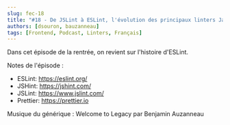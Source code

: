 ```yaml
---
slug: fec-18
title: "#18 - De JSLint à ESLint, l'évolution des principaux linters JavaScript"
authors: [dsouron, bauzanneau]
tags: [Frontend, Podcast, Linters, Français]
---
```


Dans cet épisode de la rentrée, on revient sur l'histoire d'ESLint.

<!--truncate-->


<SpotifyEmbed href="https://open.spotify.com/embed/episode/2OV1ZzWnNWFCccNnJSvK2R" />

Notes de l'épisode :

- ESLint: https://eslint.org/
- JSHint: https://jshint.com/
- JSLint: https://www.jslint.com/
- Prettier: https://prettier.io

Musique du générique : Welcome to Legacy par Benjamin Auzanneau
